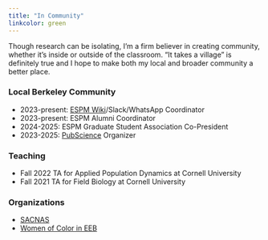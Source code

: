```yaml
---
title: "In Community"
linkcolor: green 
---
```


Though research can be isolating, I'm a firm believer in creating community, whether it's inside or outside of the classroom. "It takes a village" is definitely true and I hope to make both my local and broader community a better place.

### Local Berkeley Community

-   2023-present: [ESPM Wiki](https://sites.google.com/berkeley.edu/espmwiki/home)/Slack/WhatsApp Coordinator
-   2023-present: ESPM Alumni Coordinator
-   2024-2025: ESPM Graduate Student Association Co-President
-   2023-2025: [PubScience](https://clear-project.org/pubscience/) Organizer

### Teaching

-   Fall 2022 TA for Applied Population Dynamics at Cornell University
-   Fall 2021 TA for Field Biology at Cornell University

### Organizations

-   [SACNAS](https://www.sacnas.org)
-   [Women of Color in EEB](https://wocineeb.org/index.html#/)
